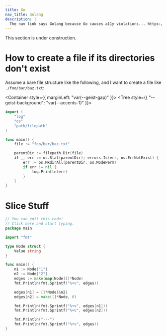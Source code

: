 ```yaml
---
title: Go
nav_title: Golang
description: |
  The nav link says Golang because Go causes a11y violations... https://go.dev/
---
```


<Note type="warning" fill>
  This section is under construction.
</Note>

# How to create a file if its directories don't exist

Assume a bare file structure like the following, and I want
to create a file like `./foo/bar/baz.txt`:

<Container style={{ marginLeft: "var(--geist-gap)" }}>
  <Tree style={{ "--geist-background": "var(--accents-1)" }}>
    <Folder name="." defaultOpen>
      <File name="main.go" />
    </Folder>
  </Tree>
</Container>

```go
import (
	"log"
	"os"
	"path/filepath"
)

func main() {
	file := "foo/bar/baz.txt"

	parentDir := filepath.Dir(file)
	if _, err := os.Stat(parentDir); errors.Is(err, os.ErrNotExist) {
		err := os.MkdirAll(parentDir, os.ModePerm)
		if err != nil {
			log.Println(err)
		}
	}
}
```

# Slice Stuff

```go filename="https://go.dev/play/p/U85ZMhz3hCA" showLineNumbers=false
// You can edit this code!
// Click here and start typing.
package main

import "fmt"

type Node struct {
	Value string
}

func main() {
	n1 := Node{"1"}
	n2 := Node{"2"}
	edges := make(map[Node][]*Node)
	fmt.Println(fmt.Sprintf("%+v", edges))

	edges[n1] = []*Node{&n2}
	edges[n2] = make([]*Node, 0)

	fmt.Println(fmt.Sprintf("%+v", edges[n1]))
	fmt.Println(fmt.Sprintf("%+v", edges[n2]))

	fmt.Println("---")
	fmt.Println(fmt.Sprintf("%+v", edges))
}
```
